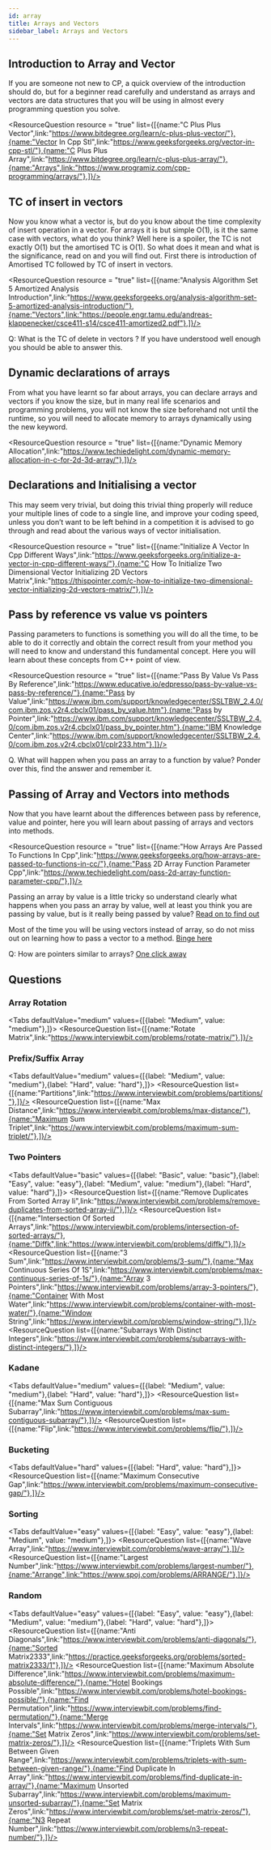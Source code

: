 ```yaml
---
id: array
title: Arrays and Vectors
sidebar_label: Arrays and Vectors
---
```


## Introduction to Array and Vector
If you are someone not new to CP, a quick overview of the introduction should do, but for a beginner read carefully and understand as arrays and vectors are data structures that you will be using in almost every programming question you solve.

<ResourceQuestion resource = "true" list={[{name:"C Plus Plus Vector",link:"https://www.bitdegree.org/learn/c-plus-plus-vector/"},{name:"Vector In Cpp Stl",link:"https://www.geeksforgeeks.org/vector-in-cpp-stl/"},{name:"C Plus Plus Array",link:"https://www.bitdegree.org/learn/c-plus-plus-array/"},{name:"Arrays",link:"https://www.programiz.com/cpp-programming/arrays/"},]}/>


<TipsCaution tip = "true" content= " Vector compared to array is more versatile and flexible, along with the utilities provided for vectors by STL makes them easy to work with. The following STL utilities for vectors in C++ are a must know : resize(), size(), push_back(), pop_back(), begin(), end(), sort(). Do read about what they do while learning about vectors." />



## TC of insert in vectors
Now you know what a vector is, but do you know about the time complexity of insert operation in a vector. For arrays it is but simple O(1), is it the same case with vectors, what do you think? Well here is a spoiler, the TC is not exactly O(1) but the amortised TC is O(1). So what does it mean and what is the significance, read on and you will find out. First there is introduction of Amortised TC followed by TC of insert in vectors.


<ResourceQuestion resource = "true" list={[{name:"Analysis Algorithm Set 5 Amortized Analysis Introduction",link:"https://www.geeksforgeeks.org/analysis-algorithm-set-5-amortized-analysis-introduction/"},{name:"Vectors",link:"https://people.engr.tamu.edu/andreas-klappenecker/csce411-s14/csce411-amortized2.pdf"},]}/>


Q: What is the TC of delete in vectors ?
If you have understood well enough you should be able to answer this.


## Dynamic declarations of arrays 
From what you have learnt so far about arrays, you can declare arrays and vectors if you know the size, but in many real life scenarios and programming problems, you will not know the size beforehand not until the runtime, so you will need to allocate memory to arrays dynamically using the new keyword.


<ResourceQuestion resource = "true" list={[{name:"Dynamic Memory Allocation",link:"https://www.techiedelight.com/dynamic-memory-allocation-in-c-for-2d-3d-array/"},]}/>



## Declarations and Initialising a vector 
This may seem very trivial, but doing this trivial thing properly will reduce your multiple lines of code to a single line, and improve your coding speed, unless you don’t want to be left behind in a competition it is advised to go through and read about the various ways of vector initialisation.


<ResourceQuestion resource = "true" list={[{name:"Initialize A Vector In Cpp Different Ways",link:"https://www.geeksforgeeks.org/initialize-a-vector-in-cpp-different-ways/"},{name:"C How To Initialize Two Dimensional Vector Initializing 2D Vectors Matrix",link:"https://thispointer.com/c-how-to-initialize-two-dimensional-vector-initializing-2d-vectors-matrix/"},]}/>

<TipsCaution tip = "true" content= "Initialise the vector with default values during its declaration, whenever possible." />



## Pass by reference vs value vs pointers
Passing parameters to functions is something you will do all the time, to be able to do it correctly and obtain the correct result from your method you will need to know and understand this fundamental concept. Here you will learn about these concepts from C++ point of view.


<ResourceQuestion resource = "true" list={[{name:"Pass By Value Vs Pass By Reference",link:"https://www.educative.io/edpresso/pass-by-value-vs-pass-by-reference/"},{name:"Pass by Value",link:"https://www.ibm.com/support/knowledgecenter/SSLTBW_2.4.0/com.ibm.zos.v2r4.cbclx01/pass_by_value.htm"},{name:"Pass by Pointer",link:"https://www.ibm.com/support/knowledgecenter/SSLTBW_2.4.0/com.ibm.zos.v2r4.cbclx01/pass_by_pointer.htm"},{name:"IBM Knowledge Center",link:"https://www.ibm.com/support/knowledgecenter/SSLTBW_2.4.0/com.ibm.zos.v2r4.cbclx01/cplr233.htm"},]}/>


Q. What will happen when you pass an array to a function by value?
Ponder over this, find the answer and remember it.

## Passing of Array and Vectors into methods
Now that you have learnt about the differences between pass by reference, value and pointer, here you will learn about passing of arrays and vectors into methods.


<ResourceQuestion resource = "true" list={[{name:"How Arrays Are Passed To Functions In Cpp",link:"https://www.geeksforgeeks.org/how-arrays-are-passed-to-functions-in-cc/"},{name:"Pass 2D Array Function Parameter Cpp",link:"https://www.techiedelight.com/pass-2d-array-function-parameter-cpp/"},]}/>


Passing an array by value is a little tricky so understand clearly what happens when you pass an array by value, well at least you think you are passing by value, but is it really being passed by value? [Read on to find out](https://www.techiedelight.com/pass-array-by-value-to-function/)

Most of the time you will be using vectors instead of array, so do not miss out on learning how to pass a vector to a method. [Binge here](https://www.geeksforgeeks.org/passing-vector-function-cpp/)

<TipsCaution tip = "false" content= "When you do not pass an array by reference to a function, it decays into pointers, so the changes that you do in the function will be reflected back, the same is not true for vectors" />


Q: How are pointers similar to arrays?
[One click away](https://www.quora.com/In-C++-functions-why-are-arrays-passed-by-reference-by-default)


## Questions

### Array Rotation
<Tabs
	defaultValue="medium"
	values={[{label: "Medium", value: "medium"},]}>
	<TabItem value="medium">
		<ResourceQuestion  list={[{name:"Rotate Matrix",link:"https://www.interviewbit.com/problems/rotate-matrix/"},]}/>
	</TabItem>
	
</Tabs>


### Prefix/Suffix Array
<Tabs
	defaultValue="medium"
	values={[{label: "Medium", value: "medium"},{label: "Hard", value: "hard"},]}>
	<TabItem value="medium">
		<ResourceQuestion  list={[{name:"Partitions",link:"https://www.interviewbit.com/problems/partitions/"},]}/>
	</TabItem>
	<TabItem value="hard">
		<ResourceQuestion  list={[{name:"Max Distance",link:"https://www.interviewbit.com/problems/max-distance/"},{name:"Maximum Sum Triplet",link:"https://www.interviewbit.com/problems/maximum-sum-triplet/"},]}/>
	</TabItem>
	
</Tabs>


### Two Pointers
<Tabs
	defaultValue="basic"
	values={[{label: "Basic", value: "basic"},{label: "Easy", value: "easy"},{label: "Medium", value: "medium"},{label: "Hard", value: "hard"},]}>
	<TabItem value="basic">
		<ResourceQuestion  list={[{name:"Remove Duplicates From Sorted Array Ii",link:"https://www.interviewbit.com/problems/remove-duplicates-from-sorted-array-ii/"},]}/>
	</TabItem>
	<TabItem value="easy">
		<ResourceQuestion  list={[{name:"Intersection Of Sorted Arrays",link:"https://www.interviewbit.com/problems/intersection-of-sorted-arrays/"},{name:"Diffk",link:"https://www.interviewbit.com/problems/diffk/"},]}/>
	</TabItem>
	<TabItem value="medium">
		<ResourceQuestion  list={[{name:"3 Sum",link:"https://www.interviewbit.com/problems/3-sum/"},{name:"Max Continuous Series Of 1S",link:"https://www.interviewbit.com/problems/max-continuous-series-of-1s/"},{name:"Array 3 Pointers",link:"https://www.interviewbit.com/problems/array-3-pointers/"},{name:"Container With Most Water",link:"https://www.interviewbit.com/problems/container-with-most-water/"},{name:"Window String",link:"https://www.interviewbit.com/problems/window-string/"},]}/>
	</TabItem>
	<TabItem value="hard">
		<ResourceQuestion  list={[{name:"Subarrays With Distinct Integers",link:"https://www.interviewbit.com/problems/subarrays-with-distinct-integers/"},]}/>
	</TabItem>
	
</Tabs>


### Kadane
<Tabs
	defaultValue="medium"
	values={[{label: "Medium", value: "medium"},{label: "Hard", value: "hard"},]}>
	<TabItem value="medium">
		<ResourceQuestion  list={[{name:"Max Sum Contiguous Subarray",link:"https://www.interviewbit.com/problems/max-sum-contiguous-subarray/"},]}/>
	</TabItem>
	<TabItem value="hard">
		<ResourceQuestion  list={[{name:"Flip",link:"https://www.interviewbit.com/problems/flip/"},]}/>
	</TabItem>
	
</Tabs>


### Bucketing
<Tabs
	defaultValue="hard"
	values={[{label: "Hard", value: "hard"},]}>
	<TabItem value="hard">
		<ResourceQuestion  list={[{name:"Maximum Consecutive Gap",link:"https://www.interviewbit.com/problems/maximum-consecutive-gap/"},]}/>
	</TabItem>
	
</Tabs>


### Sorting
<Tabs
	defaultValue="easy"
	values={[{label: "Easy", value: "easy"},{label: "Medium", value: "medium"},]}>
	<TabItem value="easy">
		<ResourceQuestion  list={[{name:"Wave Array",link:"https://www.interviewbit.com/problems/wave-array/"},]}/>
	</TabItem>
	<TabItem value="medium">
		<ResourceQuestion  list={[{name:"Largest Number",link:"https://www.interviewbit.com/problems/largest-number/"},{name:"Arrange",link:"https://www.spoj.com/problems/ARRANGE/"},]}/>
	</TabItem>
	
</Tabs>


### Random
<Tabs
	defaultValue="easy"
	values={[{label: "Easy", value: "easy"},{label: "Medium", value: "medium"},{label: "Hard", value: "hard"},]}>
	<TabItem value="easy">
		<ResourceQuestion  list={[{name:"Anti Diagonals",link:"https://www.interviewbit.com/problems/anti-diagonals/"},{name:"Sorted Matrix2333",link:"https://practice.geeksforgeeks.org/problems/sorted-matrix2333/1"},]}/>
	</TabItem>
	<TabItem value="medium">
		<ResourceQuestion  list={[{name:"Maximum Absolute Difference",link:"https://www.interviewbit.com/problems/maximum-absolute-difference/"},{name:"Hotel Bookings Possible",link:"https://www.interviewbit.com/problems/hotel-bookings-possible/"},{name:"Find Permutation",link:"https://www.interviewbit.com/problems/find-permutation/"},{name:"Merge Intervals",link:"https://www.interviewbit.com/problems/merge-intervals/"},{name:"Set Matrix Zeros",link:"https://www.interviewbit.com/problems/set-matrix-zeros/"},]}/>
	</TabItem>
	<TabItem value="hard">
		<ResourceQuestion  list={[{name:"Triplets With Sum Between Given Range",link:"https://www.interviewbit.com/problems/triplets-with-sum-between-given-range/"},{name:"Find Duplicate In Array",link:"https://www.interviewbit.com/problems/find-duplicate-in-array/"},{name:"Maximum Unsorted Subarray",link:"https://www.interviewbit.com/problems/maximum-unsorted-subarray/"},{name:"Set Matrix Zeros",link:"https://www.interviewbit.com/problems/set-matrix-zeros/"},{name:"N3 Repeat Number",link:"https://www.interviewbit.com/problems/n3-repeat-number/"},]}/>
	</TabItem>
	
</Tabs>
